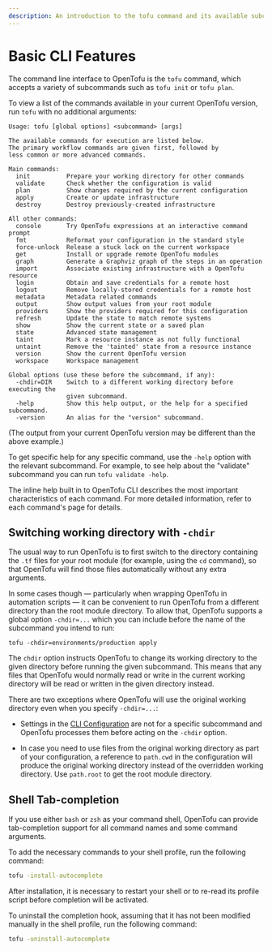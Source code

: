 ```yaml
---
description: An introduction to the tofu command and its available subcommands.
---
```


# Basic CLI Features

The command line interface to OpenTofu is the `tofu` command, which
accepts a variety of subcommands such as `tofu init` or `tofu plan`.

To view a list of the commands available in your current OpenTofu version,
run `tofu` with no additional arguments:

```text
Usage: tofu [global options] <subcommand> [args]

The available commands for execution are listed below.
The primary workflow commands are given first, followed by
less common or more advanced commands.

Main commands:
  init          Prepare your working directory for other commands
  validate      Check whether the configuration is valid
  plan          Show changes required by the current configuration
  apply         Create or update infrastructure
  destroy       Destroy previously-created infrastructure

All other commands:
  console       Try OpenTofu expressions at an interactive command prompt
  fmt           Reformat your configuration in the standard style
  force-unlock  Release a stuck lock on the current workspace
  get           Install or upgrade remote OpenTofu modules
  graph         Generate a Graphviz graph of the steps in an operation
  import        Associate existing infrastructure with a OpenTofu resource
  login         Obtain and save credentials for a remote host
  logout        Remove locally-stored credentials for a remote host
  metadata      Metadata related commands
  output        Show output values from your root module
  providers     Show the providers required for this configuration
  refresh       Update the state to match remote systems
  show          Show the current state or a saved plan
  state         Advanced state management
  taint         Mark a resource instance as not fully functional
  untaint       Remove the 'tainted' state from a resource instance
  version       Show the current OpenTofu version
  workspace     Workspace management

Global options (use these before the subcommand, if any):
  -chdir=DIR    Switch to a different working directory before executing the
                given subcommand.
  -help         Show this help output, or the help for a specified subcommand.
  -version      An alias for the "version" subcommand.
```

(The output from your current OpenTofu version may be different than the
above example.)

To get specific help for any specific command, use the `-help` option with the
relevant subcommand. For example, to see help about the "validate" subcommand
you can run `tofu validate -help`.

The inline help built in to OpenTofu CLI describes the most important
characteristics of each command. For more detailed information, refer to each
command's page for details.

## Switching working directory with `-chdir`

The usual way to run OpenTofu is to first switch to the directory containing
the `.tf` files for your root module (for example, using the `cd` command), so
that OpenTofu will find those files automatically without any extra arguments.

In some cases though — particularly when wrapping OpenTofu in automation
scripts — it can be convenient to run OpenTofu from a different directory than
the root module directory. To allow that, OpenTofu supports a global option
`-chdir=...` which you can include before the name of the subcommand you intend
to run:

```
tofu -chdir=environments/production apply
```

The `chdir` option instructs OpenTofu to change its working directory to the
given directory before running the given subcommand. This means that any files
that OpenTofu would normally read or write in the current working directory
will be read or written in the given directory instead.

There are two exceptions where OpenTofu will use the original working directory
even when you specify `-chdir=...`:

* Settings in the [CLI Configuration](/docs/cli/config/config-file) are not for a specific
  subcommand and OpenTofu processes them before acting on the `-chdir`
  option.

* In case you need to use files from the original working directory as part
  of your configuration, a reference to `path.cwd` in the configuration will
  produce the original working directory instead of the overridden working
  directory. Use `path.root` to get the root module directory.

## Shell Tab-completion

If you use either `bash` or `zsh` as your command shell, OpenTofu can provide
tab-completion support for all command names and some command arguments.

To add the necessary commands to your shell profile, run the following command:

```bash
tofu -install-autocomplete
```

After installation, it is necessary to restart your shell or to re-read its
profile script before completion will be activated.

To uninstall the completion hook, assuming that it has not been modified
manually in the shell profile, run the following command:

```bash
tofu -uninstall-autocomplete
```
